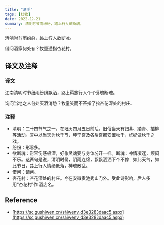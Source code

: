 ```yaml
---
title: "清明"
tags: [杜牧]
date: 2022-12-21
summary: 清明时节雨纷纷，路上行人欲断魂。
---
```


清明时节雨纷纷，路上行人欲断魂。

借问酒家何处有？牧童遥指杏花村。

## 译文及注释

### 译文

江南清明时节细雨纷纷飘洒，路上羁旅行人个个落魄断魂。

询问当地之人何处买酒消愁？牧童笑而不答指了指杏花深处的村庄。

### 注释

- 清明：二十四节气之一，在阳历四月五日前后。旧俗当天有扫墓、踏青、插柳等活动。宫中以当天为秋千节，坤宁宫及各后宫都安置秋千，嫔妃做秋千之戏。
- 纷纷：形容多。
- 欲断魂：形容伤感极深，好像灵魂要与身体分开一样。断魂：神情凄迷，烦闷不乐。这两句是说，清明时候，阴雨连绵，飘飘洒洒下个不停；如此天气，如此节日，路上行人情绪低落，神魂散乱。
- 借问：请问。
- 杏花村：杏花深处的村庄。今在安徽贵池秀山门外。受此诗影响，后人多用“杏花村”作
  酒店名。

## Reference

- [https://so.gushiwen.cn/shiwenv_d3e3283daac5.aspx](https://so.gushiwen.cn/shiwenv_d3e3283daac5.aspx)